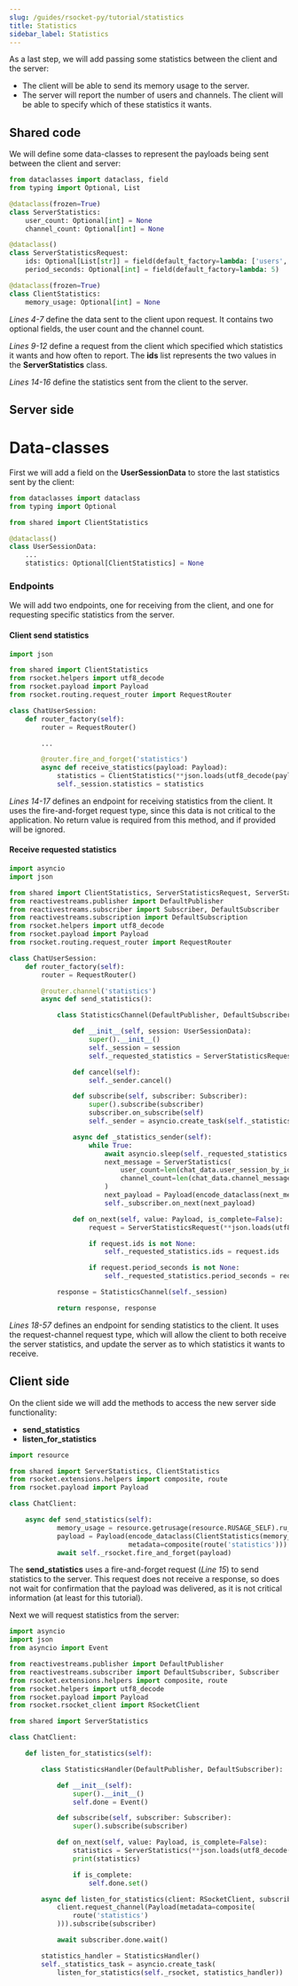 ```yaml
---
slug: /guides/rsocket-py/tutorial/statistics
title: Statistics
sidebar_label: Statistics
---
```


As a last step, we will add passing some statistics between the client and the server:
- The client will be able to send its memory usage to the server.
- The server will report the number of users and channels. The client will be able to specify which of these statistics it wants.

## Shared code

We will define some data-classes to represent the payloads being sent between the client and server:

```py
from dataclasses import dataclass, field
from typing import Optional, List

@dataclass(frozen=True)
class ServerStatistics:
    user_count: Optional[int] = None
    channel_count: Optional[int] = None

@dataclass()
class ServerStatisticsRequest:
    ids: Optional[List[str]] = field(default_factory=lambda: ['users', 'channels'])
    period_seconds: Optional[int] = field(default_factory=lambda: 5)

@dataclass(frozen=True)
class ClientStatistics:
    memory_usage: Optional[int] = None
```

*Lines 4-7* define the data sent to the client upon request. It contains two optional fields, the user count and the channel count.

*Lines 9-12* define a request from the client which specified which statistics it wants and how often to report. The <b>ids</b> list
represents the two values in the <b>ServerStatistics</b> class.

*Lines 14-16* define the statistics sent from the client to the server.

## Server side

# Data-classes

First we will add a field on the <b>UserSessionData</b> to store the last statistics sent by the client:

```py
from dataclasses import dataclass
from typing import Optional

from shared import ClientStatistics

@dataclass()
class UserSessionData:
    ...
    statistics: Optional[ClientStatistics] = None
```

### Endpoints

We will add two endpoints, one for receiving from the client, and one for requesting specific statistics from the server.

#### Client send statistics

```py
import json

from shared import ClientStatistics
from rsocket.helpers import utf8_decode
from rsocket.payload import Payload
from rsocket.routing.request_router import RequestRouter

class ChatUserSession:
    def router_factory(self):
        router = RequestRouter()

        ...

        @router.fire_and_forget('statistics')
        async def receive_statistics(payload: Payload):
            statistics = ClientStatistics(**json.loads(utf8_decode(payload.data)))
            self._session.statistics = statistics
```

*Lines 14-17* defines an endpoint for receiving statistics from the client. It uses the fire-and-forget request type, since this
data is not critical to the application. No return value is required from this method, and if provided will be ignored.

#### Receive requested statistics

```py
import asyncio
import json

from shared import ClientStatistics, ServerStatisticsRequest, ServerStatistics, encode_dataclass
from reactivestreams.publisher import DefaultPublisher
from reactivestreams.subscriber import Subscriber, DefaultSubscriber
from reactivestreams.subscription import DefaultSubscription
from rsocket.helpers import utf8_decode
from rsocket.payload import Payload
from rsocket.routing.request_router import RequestRouter

class ChatUserSession:
    def router_factory(self):
        router = RequestRouter()

        @router.channel('statistics')
        async def send_statistics():

            class StatisticsChannel(DefaultPublisher, DefaultSubscriber, DefaultSubscription):

                def __init__(self, session: UserSessionData):
                    super().__init__()
                    self._session = session
                    self._requested_statistics = ServerStatisticsRequest()

                def cancel(self):
                    self._sender.cancel()

                def subscribe(self, subscriber: Subscriber):
                    super().subscribe(subscriber)
                    subscriber.on_subscribe(self)
                    self._sender = asyncio.create_task(self._statistics_sender())

                async def _statistics_sender(self):
                    while True:
                        await asyncio.sleep(self._requested_statistics.period_seconds)
                        next_message = ServerStatistics(
                            user_count=len(chat_data.user_session_by_id),
                            channel_count=len(chat_data.channel_messages)
                        )
                        next_payload = Payload(encode_dataclass(next_message))
                        self._subscriber.on_next(next_payload)

                def on_next(self, value: Payload, is_complete=False):
                    request = ServerStatisticsRequest(**json.loads(utf8_decode(value.data)))

                    if request.ids is not None:
                        self._requested_statistics.ids = request.ids

                    if request.period_seconds is not None:
                        self._requested_statistics.period_seconds = request.period_seconds

            response = StatisticsChannel(self._session)

            return response, response
```

*Lines 18-57* defines an endpoint for sending statistics to the client. It uses the request-channel request type, which will allow
the client to both receive the server statistics, and update the server as to which statistics it wants to receive.

## Client side

On the client side we will add the methods to access the new server side functionality:
- <b>send_statistics</b>
- <b>listen_for_statistics</b>

```py
import resource

from shared import ServerStatistics, ClientStatistics
from rsocket.extensions.helpers import composite, route
from rsocket.payload import Payload

class ChatClient:

    async def send_statistics(self):
            memory_usage = resource.getrusage(resource.RUSAGE_SELF).ru_maxrss
            payload = Payload(encode_dataclass(ClientStatistics(memory_usage=memory_usage)),
                              metadata=composite(route('statistics')))
            await self._rsocket.fire_and_forget(payload)
```

The <b>send_statistics</b> uses a fire-and-forget request (*Line 15*) to send statistics to the server. This request does not receive a response,
so does not wait for confirmation that the payload was delivered, as it is not critical information (at least for this tutorial).

Next we will request statistics from the server:

```py
import asyncio
import json
from asyncio import Event

from reactivestreams.publisher import DefaultPublisher
from reactivestreams.subscriber import DefaultSubscriber, Subscriber
from rsocket.extensions.helpers import composite, route
from rsocket.helpers import utf8_decode
from rsocket.payload import Payload
from rsocket.rsocket_client import RSocketClient

from shared import ServerStatistics

class ChatClient:

    def listen_for_statistics(self):

        class StatisticsHandler(DefaultPublisher, DefaultSubscriber):

            def __init__(self):
                super().__init__()
                self.done = Event()

            def subscribe(self, subscriber: Subscriber):
                super().subscribe(subscriber)

            def on_next(self, value: Payload, is_complete=False):
                statistics = ServerStatistics(**json.loads(utf8_decode(value.data)))
                print(statistics)

                if is_complete:
                    self.done.set()

        async def listen_for_statistics(client: RSocketClient, subscriber):
            client.request_channel(Payload(metadata=composite(
                route('statistics')
            ))).subscribe(subscriber)

            await subscriber.done.wait()

        statistics_handler = StatisticsHandler()
        self._statistics_task = asyncio.create_task(
            listen_for_statistics(self._rsocket, statistics_handler))
```
